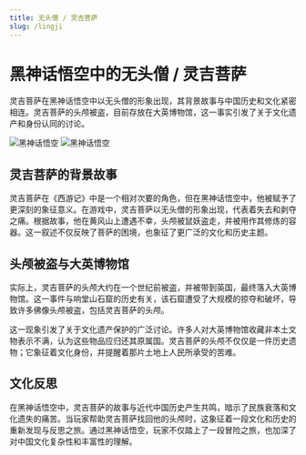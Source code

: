 ```yaml
---
title: 无头僧 / 灵吉菩萨
slug: /lingji
---
```


# 黑神话悟空中的无头僧 / 灵吉菩萨

灵吉菩萨在黑神话悟空中以无头僧的形象出现，其背景故事与中国历史和文化紧密相连。灵吉菩萨的头颅被盗，目前存放在大英博物馆，这一事实引发了关于文化遗产和身份认同的讨论。

<img src="https://image.informedainews.com/wutou.jpg" alt="黑神话悟空"/>

<img src="https://image.informedainews.com/linji.jpeg" alt="黑神话悟空"/>

## 灵吉菩萨的背景故事

灵吉菩萨在《西游记》中是一个相对次要的角色，但在黑神话悟空中，他被赋予了更深刻的象征意义。在游戏中，灵吉菩萨以无头僧的形象出现，代表着失去和剥夺之痛。根据故事，他在黄风山上遭遇不幸，头颅被鼠妖盗走，并被用作其修炼的容器。这一叙述不仅反映了菩萨的困境，也象征了更广泛的文化和历史主题。

## 头颅被盗与大英博物馆

实际上，灵吉菩萨的头颅大约在一个世纪前被盗，并被带到英国，最终落入大英博物馆。这一事件与响堂山石窟的历史有关，该石窟遭受了大规模的掠夺和破坏，导致许多佛像头颅被盗，包括灵吉菩萨的头颅。

这一现象引发了关于文化遗产保护的广泛讨论。许多人对大英博物馆收藏非本土文物表示不满，认为这些物品应归还其原属国。灵吉菩萨的头颅不仅仅是一件历史遗物；它象征着文化身份，并提醒着那片土地上人民所承受的苦难。

## 文化反思

在黑神话悟空中，灵吉菩萨的故事与近代中国历史产生共鸣，暗示了民族衰落和文化遗失的痛苦。当玩家帮助灵吉菩萨找回他的头颅时，这象征着一段文化和历史的重新发现与反思之旅。通过黑神话悟空，玩家不仅踏上了一段冒险之旅，也加深了对中国文化复杂性和丰富性的理解。